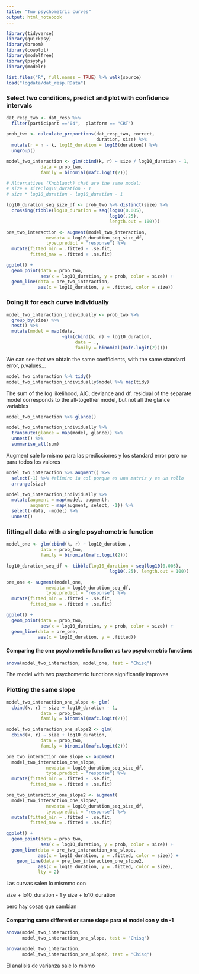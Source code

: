 ```yaml
---
title: "Two psychometric curves"
output: html_notebook
---
```


```r
library(tidyverse)
library(quickpsy)
library(broom)
library(cowplot)
library(modelfree)
library(psyphy)
library(modelr)

list.files("R", full.names = TRUE) %>% walk(source)
load("logdata/dat_resp.RData")

```

### Select two conditions, predict and plot with confidence intervals
```r
dat_resp_two <- dat_resp %>% 
  filter(participant =="04",  platform == "CRT")

prob_two <- calculate_proportions(dat_resp_two, correct, 
                                  duration, size) %>% 
  mutate(r = n - k, log10_duration = log10(duration)) %>% 
  ungroup()

model_two_interaction <- glm(cbind(k, r) ~ size / log10_duration - 1, 
             data = prob_two, 
             family = binomial(mafc.logit(2)))

# Alternatives (Knoblauch) that are the same model:   
# size + size:log10_duration - 1 
# size * log10_duration - log10_duration - 1

log10_duration_seq_size_df <- prob_two %>% distinct(size) %>% 
  crossing(tibble(log10_duration = seq(log10(0.005), 
                                       log10(.25), 
                                       length.out = 100)))

pre_two_interaction <- augment(model_two_interaction, 
               newdata = log10_duration_seq_size_df,
               type.predict = "response") %>% 
  mutate(fitted_min = .fitted - .se.fit, 
         fitted_max = .fitted + .se.fit)

ggplot() +
  geom_point(data = prob_two, 
             aes(x = log10_duration, y = prob, color = size)) +
  geom_line(data = pre_two_interaction, 
            aes(x = log10_duration, y = .fitted, color = size)) 
```

### Doing it for each curve individually
```r
model_two_interaction_individually <- prob_two %>% 
  group_by(size) %>% 
  nest() %>% 
  mutate(model = map(data, 
                     ~glm(cbind(k, r) ~ log10_duration, 
                          data = ., 
                          family = binomial(mafc.logit(2)))))
```

We can see that we obtain the same coefficients, with the same standard error, p.values...
```r
model_two_interaction %>% tidy()
model_two_interaction_individually$model %>% map(tidy)
```

The sum of the log likelihood, AIC, deviance and df. residual of the separate model corresponds to the all-together model, but not all the glance variables
```r
model_two_interaction %>% glance()

model_two_interaction_individually %>% 
  transmute(glance = map(model, glance)) %>% 
  unnest() %>% 
  summarise_all(sum)
```

Augment sale lo mismo para las predicciones y los standard error pero no para todos los valores 
```r
model_two_interaction %>% augment() %>% 
  select(-1) %>% #elimino 1a col porque es una matriz y es un rollo  
  arrange(size)

model_two_interaction_individually %>% 
  mutate(augment = map(model, augment), 
         augment = map(augment, select, -1)) %>% 
  select(-data, -model) %>% 
  unnest()
```

### fitting all data with a single psychometric function
```r
model_one <- glm(cbind(k, r) ~ log10_duration , 
             data = prob_two, 
             family = binomial(mafc.logit(2)))

log10_duration_seq_df <- tibble(log10_duration = seq(log10(0.005), 
                                       log10(.25), length.out = 100))

pre_one <- augment(model_one, 
               newdata = log10_duration_seq_df,
               type.predict = "response") %>% 
  mutate(fitted_min = .fitted - .se.fit, 
         fitted_max = .fitted + .se.fit)

ggplot() +
  geom_point(data = prob_two, 
             aes(x = log10_duration, y = prob, color = size)) +
  geom_line(data = pre_one, 
            aes(x = log10_duration, y = .fitted))
```

#### Comparing the one psychometric function vs two psychometric functions
```r
anova(model_two_interaction, model_one, test = "Chisq")
```
The model with two psychometric functions significantly improves

### Plotting the same slope 

```r
model_two_interaction_one_slope <- glm(
  cbind(k, r) ~ size + log10_duration - 1, 
             data = prob_two, 
             family = binomial(mafc.logit(2)))

model_two_interaction_one_slope2 <- glm(
  cbind(k, r) ~ size + log10_duration, 
             data = prob_two, 
             family = binomial(mafc.logit(2)))

pre_two_interaction_one_slope <- augment(
  model_two_interaction_one_slope, 
               newdata = log10_duration_seq_size_df,
               type.predict = "response") %>% 
  mutate(fitted_min = .fitted - .se.fit, 
         fitted_max = .fitted + .se.fit)

pre_two_interaction_one_slope2 <- augment(
  model_two_interaction_one_slope2, 
               newdata = log10_duration_seq_size_df,
               type.predict = "response") %>% 
  mutate(fitted_min = .fitted - .se.fit, 
         fitted_max = .fitted + .se.fit)

ggplot() +
  geom_point(data = prob_two, 
             aes(x = log10_duration, y = prob, color = size)) +
  geom_line(data = pre_two_interaction_one_slope, 
            aes(x = log10_duration, y = .fitted, color = size)) +
    geom_line(data = pre_two_interaction_one_slope2, 
            aes(x = log10_duration, y = .fitted, color = size),
            lty = 2) 
```

Las curvas salen lo mismmo con 

size + lo10_duration - 1 y 
size + lo10_duration 

pero hay cosas que cambian 

#### Comparing same different or same slope para el model con y sin -1
```r
anova(model_two_interaction, 
      model_two_interaction_one_slope, test = "Chisq")
```
```r
anova(model_two_interaction, 
      model_two_interaction_one_slope2, test = "Chisq")
```
El analisis de varianza sale lo mismo 
